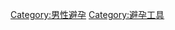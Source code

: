 {{noteTA
|T=zh-cn:分类:避孕套; zh-hk:分類:安全套; zh-tw:分類:保險套;
|1=zh-cn:避孕套; zh-hk:安全套; zh-tw:保險套;
}}
{{Commonscat|Condoms}}
{{catmain}}

[[Category:男性避孕|Category:男性避孕]]
[[Category:避孕工具|Category:避孕工具]]